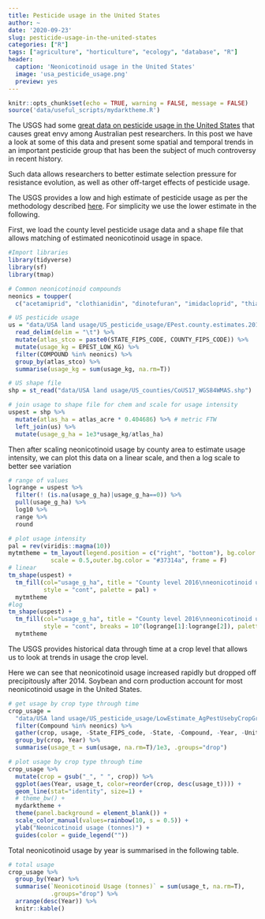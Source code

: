 ```yaml
---
title: Pesticide usage in the United States
author: ~
date: '2020-09-23'
slug: pesticide-usage-in-the-united-states
categories: ["R"]
tags: ["agriculture", "horticulture", "ecology", "database", "R"]
header:
  caption: 'Neonicotinoid usage in the United States'
  image: 'usa_pesticide_usage.png'
  preview: yes
---
```


```r
knitr::opts_chunk$set(echo = TRUE, warning = FALSE, message = FALSE)
source('data/useful_scripts/mydarktheme.R')
```

The USGS had some [great data on pesticide usage in the United States](https://water.usgs.gov/nawqa/pnsp/usage/maps/county-level/) that causes great envy among Australian pest researchers. In this post we have a look at some of this data and present some spatial and temporal trends in an important pesticide group that has been the subject of much controversy in recent history. 

Such data allows researchers to better estimate selection pressure for resistance evolution, as well as other off-target effects of pesticide usage.

The USGS provides a low and high estimate of pesticide usage as per the methodology described [here](https://pubs.usgs.gov/sir/2013/5009/). For simplicity we use the lower estimate in the following. 

First, we load the county level pesticide usage data and a shape file that allows matching of estimated neonicotinoid usage in space.  

```r
#Import libraries
library(tidyverse)
library(sf)
library(tmap)

# Common neonicotinoid compounds
neonics = toupper(
  c("acetamiprid", "clothianidin", "dinotefuran", "imidacloprid", "thiamethoxam"))

# US pesticide usage
us = "data/USA land usage/US_pesticide_usage/EPest.county.estimates.2016.txt" %>% 
  read_delim(delim = "\t") %>%
  mutate(atlas_stco = paste0(STATE_FIPS_CODE, COUNTY_FIPS_CODE)) %>% 
  mutate(usage_kg = EPEST_LOW_KG) %>% 
  filter(COMPOUND %in% neonics) %>% 
  group_by(atlas_stco) %>% 
  summarise(usage_kg = sum(usage_kg, na.rm=T))

# US shape file
shp = st_read("data/USA land usage/US_counties/CoUS17_WGS84WMAS.shp") 

# join usage to shape file for chem and scale for usage intensity
uspest = shp %>% 
  mutate(atlas_ha = atlas_acre * 0.404686) %>% # metric FTW
  left_join(us) %>% 
  mutate(usage_g_ha = 1e3*usage_kg/atlas_ha)

```

Then after scaling neonicotinoid usage by county area to estimate usage intensity, we can plot this data on a linear scale, and then a log scale to better see variation

```r
# range of values
logrange = uspest %>% 
  filter(! (is.na(usage_g_ha)|usage_g_ha==0)) %>%
  pull(usage_g_ha) %>% 
  log10 %>% 
  range %>%
  round

# plot usage intensity
pal = rev(viridis::magma(10))
mytmtheme = tm_layout(legend.position = c("right", "bottom"), bg.color = "#37314a",
            scale = 0.5,outer.bg.color = "#37314a", frame = F)
# linear
tm_shape(uspest) + 
  tm_fill(col="usage_g_ha", title = "County level 2016\nneonicotinoid usage (g/ha)",
          style = "cont", palette = pal) +
  mytmtheme
#log
tm_shape(uspest) + 
  tm_fill(col="usage_g_ha", title = "County level 2016\nneonicotinoid usage (g/ha)",
          style = "cont", breaks = 10^(logrange[1]:logrange[2]), palette = pal) +
  mytmtheme
```

The USGS provides historical data through time at a crop level that allows us to look at trends in usage the crop level. 

Here we can see that neonicotinoid usage increased rapidly but dropped off precipitously after 2014. Soybean and corn production account for most neonicotinoid usage in the United States.


```r

# get usage by crop type through time
crop_usage = 
  "data/USA land usage/US_pesticide_usage/LowEstimate_AgPestUsebyCropGroup92to16.txt" %>% read_delim(delim = "\t") %>%
  filter(Compound %in% neonics) %>%
  gather(crop, usage, -State_FIPS_code, -State, -Compound, -Year, -Units) %>% 
  group_by(crop, Year) %>%
  summarise(usage_t = sum(usage, na.rm=T)/1e3, .groups="drop")

# plot usage by crop type through time
crop_usage %>% 
  mutate(crop = gsub("_", " ", crop)) %>%
  ggplot(aes(Year, usage_t, color=reorder(crop, desc(usage_t)))) + 
  geom_line(stat="identity", size=1) + 
  # theme_bw() + 
  mydarktheme +
  theme(panel.background = element_blank()) +
  scale_color_manual(values=rainbow(10, s = 0.5)) +
  ylab("Neonicotinoid usage (tonnes)") + 
  guides(color = guide_legend(""))

```

Total neonicotinoid usage by year is summarised in the following table.  

```r
# total usage
crop_usage %>% 
  group_by(Year) %>% 
  summarise(`Neonicotinoid Usage (tonnes)` = sum(usage_t, na.rm=T), 
            .groups="drop") %>% 
  arrange(desc(Year)) %>% 
  knitr::kable()
```



